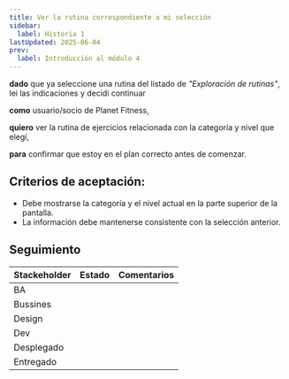```yaml
---
title: Ver la rutina correspondiente a mi selección
sidebar:
  label: Historia 1
lastUpdated: 2025-06-04
prev:
  label: Introducción al módulo 4
---
```



**dado** que ya seleccione una rutina del listado de _"Exploración de rutinas"_, lei las indicaciones y decidi continuar

**como** usuario/socio de Planet Fitness,

**quiero** ver la rutina de ejercicios relacionada con la categoría y nivel que elegí,

**para** confirmar que estoy en el plan correcto antes de comenzar.

## Criterios de aceptación:

  - Debe mostrarse la categoría y el nivel actual en la parte superior de la pantalla.
  - La información debe mantenerse consistente con la selección anterior.

## Seguimiento

| Stackeholder |                     Estado                    |             Comentarios             |
|--------------|-----------------------------------------------|------------------------------------ |
| BA           | <Badge text="Terminado" variant="note" />     |                                     |
| Bussines     | <Badge text="Pendiente" variant="caution" />  |                                     |
| Design       | <Badge text="Pendiente" variant="caution" />  |                                     |
| Dev          | <Badge text="Pendiente" variant="caution" />  |                                     |
| Desplegado   | <Badge text="Pendiente" variant="caution" />  |                                     |
| Entregado    | <Badge text="Pendiente" variant="caution" />  |                                     |


